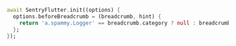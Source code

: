 ```dart {4}
await SentryFlutter.init((options) {
  options.beforeBreadcrumb = (breadcrumb, hint) {
    return 'a.spammy.Logger' == breadcrumb.category ? null : breadcrumb;
  };
});
```
